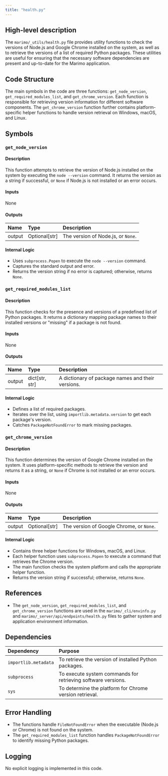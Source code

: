 ```yaml
---
title: "health.py"
---
```


## High-level description

The `marimo/_utils/health.py` file provides utility functions to check the versions of Node.js and Google Chrome installed on the system, as well as to retrieve the versions of a list of required Python packages. These utilities are useful for ensuring that the necessary software dependencies are present and up-to-date for the Marimo application.

## Code Structure

The main symbols in the code are three functions: `get_node_version`, `get_required_modules_list`, and `get_chrome_version`. Each function is responsible for retrieving version information for different software components. The `get_chrome_version` function further contains platform-specific helper functions to handle version retrieval on Windows, macOS, and Linux.

## Symbols

### `get_node_version`
#### Description
This function attempts to retrieve the version of Node.js installed on the system by executing the `node --version` command. It returns the version as a string if successful, or `None` if Node.js is not installed or an error occurs.

#### Inputs
None

#### Outputs
| Name   | Type         | Description                        |
|:-------|:-------------|:-----------------------------------|
| output | Optional[str]| The version of Node.js, or `None`. |

#### Internal Logic
- Uses `subprocess.Popen` to execute the `node --version` command.
- Captures the standard output and error.
- Returns the version string if no error is captured; otherwise, returns `None`.

### `get_required_modules_list`
#### Description
This function checks for the presence and versions of a predefined list of Python packages. It returns a dictionary mapping package names to their installed versions or "missing" if a package is not found.

#### Inputs
None

#### Outputs
| Name   | Type          | Description                                      |
|:-------|:--------------|:-------------------------------------------------|
| output | dict[str, str]| A dictionary of package names and their versions.|

#### Internal Logic
- Defines a list of required packages.
- Iterates over the list, using `importlib.metadata.version` to get each package's version.
- Catches `PackageNotFoundError` to mark missing packages.

### `get_chrome_version`
#### Description
This function determines the version of Google Chrome installed on the system. It uses platform-specific methods to retrieve the version and returns it as a string, or `None` if Chrome is not installed or an error occurs.

#### Inputs
None

#### Outputs
| Name   | Type         | Description                          |
|:-------|:-------------|:-------------------------------------|
| output | Optional[str]| The version of Google Chrome, or `None`. |

#### Internal Logic
- Contains three helper functions for Windows, macOS, and Linux.
- Each helper function uses `subprocess.Popen` to execute a command that retrieves the Chrome version.
- The main function checks the system platform and calls the appropriate helper function.
- Returns the version string if successful; otherwise, returns `None`.

## References

- The `get_node_version`, `get_required_modules_list`, and `get_chrome_version` functions are used in the `marimo/_cli/envinfo.py` and `marimo/_server/api/endpoints/health.py` files to gather system and application environment information.

## Dependencies

| Dependency          | Purpose                                           |
|:--------------------|:--------------------------------------------------|
| `importlib.metadata`| To retrieve the version of installed Python packages. |
| `subprocess`        | To execute system commands for retrieving software versions. |
| `sys`               | To determine the platform for Chrome version retrieval. |

## Error Handling

- The functions handle `FileNotFoundError` when the executable (Node.js or Chrome) is not found on the system.
- The `get_required_modules_list` function handles `PackageNotFoundError` to identify missing Python packages.

## Logging

No explicit logging is implemented in this code.